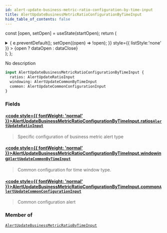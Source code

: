 ```yaml
---
id: alert-update-business-metric-ratio-configuration-by-time-input
title: AlertUpdateBusinessMetricRatioConfigurationByTimeInput
hide_table_of_contents: false
---
```






const [open, setOpen] = useState(startOpen);
return (
<details {...(open ? { open: true } : {})} className="details" style={{ border:'none', boxShadow:'none', background:'var(--ifm-background-color)' }}>
<summary
onClick={(e) => {
e.preventDefault();
setOpen((open) => !open);
}}
style={{ listStyle:'none' }} >
{open ? dataOpen : dataClose}
</summary>
{open && children}
</details>
);
};

No description

```graphql
input AlertUpdateBusinessMetricRatioConfigurationByTimeInput {
  ratios: AlertUpdateRatioInput
  windowing: AlertUpdateCommonByTimeInput
  common: AlertUpdateCommonConfigurationInput
}
```

### Fields

#### [<code style={{ fontWeight: 'normal' }}>AlertUpdateBusinessMetricRatioConfigurationByTimeInput.<b>ratios</b></code>](#)<Bullet />[`AlertUpdateRatioInput`](/api/inputs/alert-update-ratio-input) <Badge class="badge badge--secondary" text="input"/>

> Specific configuration of business metric alert type

#### [<code style={{ fontWeight: 'normal' }}>AlertUpdateBusinessMetricRatioConfigurationByTimeInput.<b>windowing</b></code>](#)<Bullet />[`AlertUpdateCommonByTimeInput`](/api/inputs/alert-update-common-by-time-input) <Badge class="badge badge--secondary" text="input"/>

> Common configuration for time window type.

#### [<code style={{ fontWeight: 'normal' }}>AlertUpdateBusinessMetricRatioConfigurationByTimeInput.<b>common</b></code>](#)<Bullet />[`AlertUpdateCommonConfigurationInput`](/api/inputs/alert-update-common-configuration-input) <Badge class="badge badge--secondary" text="input"/>

> Common configuration alert

### Member of

[`AlertUpdateBusinessMetricRatioByTimeInput`](/api/inputs/alert-update-business-metric-ratio-by-time-input) <Badge class="badge badge--secondary" text="input"/>
